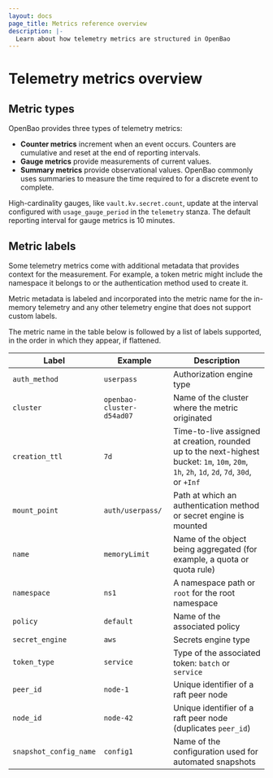 ```yaml
---
layout: docs
page_title: Metrics reference overview
description: |-
  Learn about how telemetry metrics are structured in OpenBao
---
```


# Telemetry metrics overview 

## Metric types

OpenBao provides three types of telemetry metrics:

- **Counter metrics** increment when an event occurs. Counters are cumulative
  and reset at the end of reporting intervals. 
- **Gauge metrics** provide measurements of current values.
- **Summary metrics** provide observational values. OpenBao commonly uses
  summaries to measure the time required to for a discrete event to complete.

High-cardinality gauges, like `vault.kv.secret.count`, update at the interval
configured with `usage_gauge_period` in the `telemetry` stanza. The default
reporting interval for gauge metrics is 10 minutes.

## Metric labels

Some telemetry metrics come with additional metadata that provides context for
the measurement. For example, a token metric might include the namespace it
belongs to or the authentication method used to create it.

Metric metadata is labeled and incorporated into the metric name for the
in-memory telemetry and any other telemetry engine that does not support custom
labels.

The metric name in the table below is followed by a list of labels supported,
in the order in which they appear, if flattened.


| Label                  | Example                 | Description
| ---------------------- | ----------------------- | ---------------------------
| `auth_method`          | `userpass`              | Authorization engine type
| `cluster`              | `openbao-cluster-d54ad07` | Name of the cluster where the metric originated
| `creation_ttl`         | `7d`                    | Time-to-live assigned at creation, rounded up to the next-highest bucket: `1m`, `10m`, `20m`, `1h`, `2h`, `1d`, `2d`, `7d`, `30d`, or `+Inf`
| `mount_point`          | `auth/userpass/`        | Path at which an authentication method or secret engine is mounted
| `name`                 | `memoryLimit`           | Name of the object being aggregated (for example, a quota or quota rule)
| `namespace`            | `ns1`                   | A namespace path or `root` for the root namespace
| `policy`               | `default`               | Name of the associated policy
| `secret_engine`        | `aws`                   | Secrets engine type
| `token_type`           | `service`               | Type of the associated token: `batch` or `service`
| `peer_id`              | `node-1`                | Unique identifier of a raft peer node
| `node_id`              | `node-42`               | Unique identifier of a raft peer node (duplicates `peer_id`)
| `snapshot_config_name` | `config1`               | Name of the configuration used for automated snapshots
